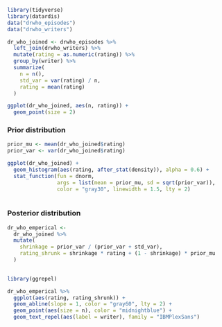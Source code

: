 ```r
library(tidyverse)
library(datardis)
data("drwho_episodes")
data("drwho_writers")

```

```r
dr_who_joined <- drwho_episodes %>% 
  left_join(drwho_writers) %>% 
  mutate(rating = as.numeric(rating)) %>% 
  group_by(writer) %>% 
  summarize(
    n = n(),
    std_var = var(rating) / n,
    rating = mean(rating)
  )
```

```r
ggplot(dr_who_joined, aes(n, rating)) +
  geom_point(size = 2)
```
### Prior distribution
```r
prior_mu <- mean(dr_who_joined$rating)
prior_var <- var(dr_who_joined$rating)

ggplot(dr_who_joined) +
  geom_histogram(aes(rating, after_stat(density)), alpha = 0.6) +
  stat_function(fun = dnorm,
                args = list(mean = prior_mu, sd = sqrt(prior_var)),
                color = "gray30", linewidth = 1.5, lty = 2)
  
```
### Posterior distribution
```r
dr_who_emperical <- 
  dr_who_joined %>% 
  mutate(
    shrinkage = prior_var / (prior_var + std_var),
    rating_shrunk = shrinkage * rating + (1 - shrinkage) * prior_mu
  )
  
```

```r
library(ggrepel)

dr_who_emperical %>% 
  ggplot(aes(rating, rating_shrunk)) +
  geom_abline(slope = 1, color = "gray60", lty = 2) +
  geom_point(aes(size = n), color = "midnightblue") +
  geom_text_repel(aes(label = writer), family = "IBMPlexSans")
```

































